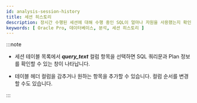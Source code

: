 ```yaml
---
id: analysis-session-history
title: 세션 히스토리
description: 장시간 수행된 세션에 대해 수행 중인 SQL이 얼마나 자원을 사용했는지 확인하고 원인을 분석할 수 있습니다.
keywords: [ Oracle Pro, 데이터베이스, 분석, 세션 히스토리 ]
---
```



<SessionHistory/>

:::note

* 세션 테이블 목록에서 ***query_text*** 컬럼 항목을 선택하면 SQL 쿼리문과 Plan 정보를 확인할 수 있는 <Cmdname sid="TTL06224" className="uitext" /> 창이 나타납니다. 

* 테이블 헤더 컬럼을 감추거나 원하는 항목을 추가할 수 있습니다. 컬럼 순서를 변경할 수도 있습니다. 

:::